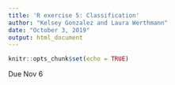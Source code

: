 ```yaml
---
title: 'R exercise 5: Classification'
author: "Kelsey Gonzalez and Laura Werthmann"
date: "October 3, 2019"
output: html_document
---
```


```r
knitr::opts_chunk$set(echo = TRUE)
```
Due Nov 6
